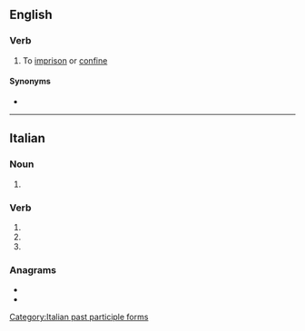 ==English==

===Verb===
{{en-verb|carcerat}}

# {{lb|en|rare}} To [[imprison]] or [[confine]]

====Synonyms====
* {{l|en|incarcerate}}

----

==Italian==

===Noun===
{{head|it|noun plural form|g=f}}

# {{plural of|it|carcerata}}

===Verb===
{{head|it|verb form}}

# {{inflection of|it|carcerare||2|p|pres|indc}}
# {{inflection of|it|carcerare||2|p|impr}}
# {{feminine plural of|it|carcerato}}

===Anagrams===
* {{l|it|accertare}}
* {{l|it|accerterà}}

[[Category:Italian past participle forms]]